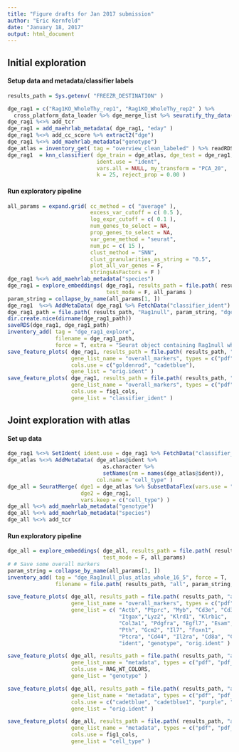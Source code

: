 ```yaml
---
title: "Figure drafts for Jan 2017 submission"
author: "Eric Kernfeld"
date: "January 18, 2017"
output: html_document
---
```


## Initial exploration

#### Setup data and metadata/classifier labels

```r
results_path = Sys.getenv( "FREEZR_DESTINATION" )

dge_rag1 = c("Rag1KO_WholeThy_rep1", "Rag1KO_WholeThy_rep2" ) %>%
  cross_platform_data_loader %>% dge_merge_list %>% seuratify_thy_data( results_path )
dge_rag1 %<>% add_tcr
dge_rag1 = add_maehrlab_metadata( dge_rag1, "eday" )
dge_rag1 %<>% add_cc_score %>% extract2("dge")
dge_rag1 %<>% add_maehrlab_metadata("genotype")
dge_atlas = inventory_get( tag = "overview_clean_labeled" ) %>% readRDS
dge_rag1  = knn_classifier( dge_train = dge_atlas, dge_test = dge_rag1,
                            ident.use = "ident",
                            vars.all = NULL, my_transform = "PCA_20",
                            k = 25, reject_prop = 0.00 )
```

#### Run exploratory pipeline

```r
all_params = expand.grid( cc_method = c( "average" ),
                          excess_var_cutoff = c( 0.5 ),
                          log_expr_cutoff = c( 0.1 ), 
                          num_genes_to_select = NA, 
                          prop_genes_to_select = NA, 
                          var_gene_method = "seurat",
                          num_pc = c( 15 ), 
                          clust_method = "SNN",
                          clust_granularities_as_string = "0.5",
                          plot_all_var_genes = F,
                          stringsAsFactors = F )
dge_rag1 %<>% add_maehrlab_metadata("species")
dge_rag1 = explore_embeddings( dge_rag1, results_path = file.path( results_path, "Rag1null" ), 
                               test_mode = F, all_params )
param_string = collapse_by_name(all_params[1, ])
dge_rag1  %<>% AddMetaData( dge_rag1 %>% FetchData("classifier_ident") %>% rename(c("classifier_ident"="cell_type")) )
dge_rag1_path = file.path( results_path, "Rag1null", param_string, "dge.data" )
dir.create.nice(dirname(dge_rag1_path))
saveRDS(dge_rag1, dge_rag1_path)
inventory_add( tag = "dge_rag1_explore", 
               filename = dge_rag1_path, 
               force = T, extra = "Seurat object containing Rag1null whole thymus data.")
save_feature_plots( dge_rag1, results_path = file.path( results_path, "Rag1null" ) ,
                    gene_list_name = "overall_markers", types = c("pdf", "pdf_no_leg", "PNG_PDF_split"),
                    cols.use = c("goldenrod", "cadetblue"), 
                    gene_list = "orig.ident" ) 
save_feature_plots( dge_rag1, results_path = file.path( results_path, "Rag1null" ) ,
                    gene_list_name = "overall_markers", types = c("pdf", "pdf_no_leg", "PNG_PDF_split"),
                    cols.use = fig1_cols,
                    gene_list = "classifier_ident" ) 


```

## Joint exploration with atlas

#### Set up data 

```r

dge_rag1 %<>% SetIdent( ident.use = dge_rag1 %>% FetchData("classifier_ident") %>% extract2(1) )
dge_atlas %<>% AddMetaData( dge_atlas@ident %>% 
                              as.character %>% 
                              setNames(nm = names(dge_atlas@ident)),
                            col.name = "cell_type" )
dge_all = SeuratMerge( dge1 = dge_atlas %>% SubsetDataFlex(vars.use = "eday", predicate = "eday==16.5"), 
                       dge2 = dge_rag1, 
                       vars.keep = c("cell_type") )
dge_all %<>% add_maehrlab_metadata("genotype")
dge_all %<>% add_maehrlab_metadata("species")
dge_all %<>% add_tcr

```

#### Run exploratory pipeline

```r
dge_all = explore_embeddings( dge_all, results_path = file.path( results_path, "all" ), 
                              test_mode = F, all_params)
# # Save some overall markers
param_string = collapse_by_name(all_params[1, ])
inventory_add( tag = "dge_Rag1null_plus_atlas_whole_16_5", force = T,
               filename = file.path( results_path, "all", param_string, "dge.data"))

save_feature_plots( dge_all, results_path = file.path( results_path, "all" ) ,
                    gene_list_name = "overall_markers", types = c("pdf", "pdf_no_leg"),
                    gene_list = c( "Actb", "Ptprc", "Myb", "Cd3e", "Cd3d", "Cd3g", 
                                   "Itgax","Lyz2", "Klrd1", "Klrb1c", 
                                   "Col3a1", "Pdgfra", "Egfl7", "Esam",
                                   "Pth", "Gcm2", "Il7", "Foxn1",
                                   "Ptcra", "Cd44", "Il2ra", "Cd8a", "Cd4",
                                   "ident", "genotype", "orig.ident" ) )

save_feature_plots( dge_all, results_path = file.path( results_path, "all" ) ,
                    gene_list_name = "metadata", types = c("pdf", "pdf_no_leg", "PNG_PDF_split"),
                    cols.use = RAG_WT_COLORS, 
                    gene_list = "genotype" ) 

save_feature_plots( dge_all, results_path = file.path( results_path, "all" ) ,
                    gene_list_name = "metadata", types = c("pdf", "pdf_no_leg", "PNG_PDF_split"),
                    cols.use = c("cadetblue", "cadetblue1", "purple", "goldenrod", "goldenrod1"), 
                    gene_list = "orig.ident" ) 

save_feature_plots( dge_all, results_path = file.path( results_path, "all" ) ,
                    gene_list_name = "metadata", types = c("pdf", "pdf_no_leg", "PNG_PDF_split"),
                    cols.use = fig1_cols, 
                    gene_list = "cell_type" ) 
```

             
